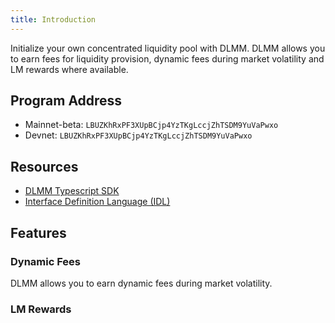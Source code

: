 ```yaml
---
title: Introduction
---
```


Initialize your own concentrated liquidity pool with DLMM. DLMM allows you to earn fees for liquidity provision, dynamic fees during market volatility and LM rewards where available.

## Program Address

- Mainnet-beta: `LBUZKhRxPF3XUpBCjp4YzTKgLccjZhTSDM9YuVaPwxo`
- Devnet: `LBUZKhRxPF3XUpBCjp4YzTKgLccjZhTSDM9YuVaPwxo`

## Resources

- [DLMM Typescript SDK](https://github.com/MeteoraAg/dlmm-sdk)
- [Interface Definition Language (IDL)](https://github.com/MeteoraAg/dlmm-sdk/blob/main/ts-client/src/dlmm/idl.ts)

## Features

### Dynamic Fees

DLMM allows you to earn dynamic fees during market volatility.

### LM Rewards
